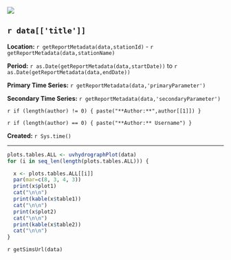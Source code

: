 ![](http://cida.usgs.gov/images/usgslogo.jpg)

## `r data[['title']]`  

**Location:**  `r getReportMetadata(data,stationId)` - `r getReportMetadata(data,stationName)`

**Period:**  `r as.Date(getReportMetadata(data,startDate))` to `r as.Date(getReportMetadata(data,endDate))`

**Primary Time Series:** `r getReportMetadata(data,'primaryParameter')`

**Secondary Time Series:** `r getReportMetadata(data,'secondaryParameter')`

`r if (length(author) != 0) { paste("**Author:**",author[[1]]) }`

`r if (length(author) == 0) { paste("**Author:** Username") }`

**Created:**  `r Sys.time()`

***

```r
plots.tables.ALL <- uvhydrographPlot(data)
for (i in seq_len(length(plots.tables.ALL))) {

  x <- plots.tables.ALL[[i]]
  par(mar=c(8, 3, 4, 3))
  print(x$plot1)
  cat("\n\n")
  print(kable(x$table1))
  cat("\n\n")
  print(x$plot2)
  cat("\n\n")
  print(kable(x$table2))
  cat("\n\n")
}
```

`r getSimsUrl(data)`
